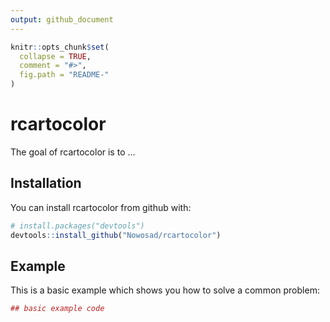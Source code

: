 ```yaml
---
output: github_document
---
```


<!-- README.md is generated from README.Rmd. Please edit that file -->

```r
knitr::opts_chunk$set(
  collapse = TRUE,
  comment = "#>",
  fig.path = "README-"
)
```

# rcartocolor

The goal of rcartocolor is to ...

## Installation

You can install rcartocolor from github with:

```r
# install.packages("devtools")
devtools::install_github("Nowosad/rcartocolor")
```

## Example

This is a basic example which shows you how to solve a common problem:

```r
## basic example code
```
